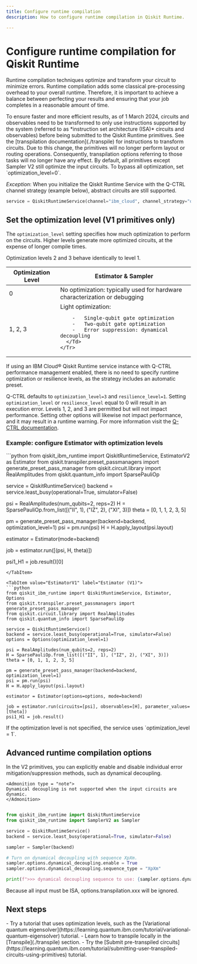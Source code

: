 ```yaml
---
title: Configure runtime compilation
description: How to configure runtime compilation in Qiskit Runtime.

---
```


# Configure runtime compilation for Qiskit Runtime

Runtime compilation techniques optimize and transform your circuit to minimize errors. Runtime compilation adds some classical pre-processing overhead to your overall runtime. Therefore, it is important to achieve a balance between perfecting your results and ensuring that your job completes in a reasonable amount of time.

<Admonition type="caution" title="Important">
To ensure faster and more efficient results, as of 1 March 2024, circuits and observables need to be transformed to only use instructions supported by the system (referred to as *instruction set architecture (ISA)* circuits and observables) before being submitted to the Qiskit Runtime primitives.  See the [transpilation documentation](./transpile) for instructions to transform circuits.  Due to this change, the primitives will no longer perform layout or routing operations.  Consequently, transpilation options referring to those tasks will no longer have any effect. By default, all primitives except Sampler V2 still optimize the input circuits. To bypass all optimization, set `optimization_level=0`.

*Exception*: When you initialize the Qiskit Runtime Service with the Q-CTRL channel strategy (example below), abstract circuits are still supported.

``` python
service = QiskitRuntimeService(channel="ibm_cloud", channel_strategy="q-ctrl")
```
</Admonition>

## Set the optimization level (V1 primitives only)

The `optimization_level` setting specifies how much optimization to perform on the circuits. Higher levels generate more optimized circuits, at the expense of longer compile times.

<Admonition>
  Optimization levels 2 and 3 behave identically to level 1.
</Admonition>

<Table>
  <thead>
    <Tr>
      <Th>Optimization Level</Th>
      <Th>Estimator & Sampler</Th>
    </Tr>
  </thead>
  <tbody>
    <Tr>
      <Td>0</Td>
      <Td>
        No optimization: typically used for hardware characterization or debugging
      </Td>
    </Tr>
    <Tr>
      <Td>1, 2, 3</Td>
      <Td>
        Light optimization:

        -   Single-qubit gate optimization
        -   Two-qubit gate optimization
        -   Error suppression: dynamical decoupling
      </Td>
    </Tr>
  </tbody>
</Table>

<Admonition type="note">
  If using an IBM Cloud&reg; Qiskit Runtime service instance with Q-CTRL performance management enabled, there is no need to specify runtime optimization or resilience levels, as the strategy includes an automatic preset.

  Q-CTRL defaults to `optimization_level=3` and `resilience_level=1`.
  Setting `optimization_level` or `resilience_level` equal to 0 will result in an
  execution error. Levels 1, 2, and 3 are permitted but will not impact performance.
  Setting other options will likewise not impact performance, and it may result in a
  runtime warning. For more information visit the [Q-CTRL documentation](https://docs.q-ctrl.com/q-ctrl-embedded).
</Admonition>

### Example: configure Estimator with optimization levels

<Tabs>
  <TabItem value="EstimatorV2" label="V2 Estimator">
```python
from qiskit_ibm_runtime import QiskitRuntimeService, EstimatorV2 as Estimator
from qiskit.transpiler.preset_passmanagers import generate_preset_pass_manager
from qiskit.circuit.library import RealAmplitudes
from qiskit.quantum_info import SparsePauliOp

service = QiskitRuntimeService()
backend = service.least_busy(operational=True, simulator=False)

psi = RealAmplitudes(num_qubits=2, reps=2)
H = SparsePauliOp.from_list([("II", 1), ("IZ", 2), ("XI", 3)])
theta = [0, 1, 1, 2, 3, 5]

pm = generate_preset_pass_manager(backend=backend, optimization_level=1)
psi = pm.run(psi)
H = H.apply_layout(psi.layout)

estimator = Estimator(mode=backend)

job = estimator.run([(psi, H, theta)])

psi1_H1 = job.result()[0]
  ```
  </TabItem>

  <TabItem value="EstimatorV1" label="Estimator (V1)">
```python
from qiskit_ibm_runtime import QiskitRuntimeService, Estimator, Options
from qiskit.transpiler.preset_passmanagers import generate_preset_pass_manager
from qiskit.circuit.library import RealAmplitudes
from qiskit.quantum_info import SparsePauliOp

service = QiskitRuntimeService()
backend = service.least_busy(operational=True, simulator=False)
options = Options(optimization_level=1)

psi = RealAmplitudes(num_qubits=2, reps=2)
H = SparsePauliOp.from_list([("II", 1), ("IZ", 2), ("XI", 3)])
theta = [0, 1, 1, 2, 3, 5]

pm = generate_preset_pass_manager(backend=backend, optimization_level=1)
psi = pm.run(psi)
H = H.apply_layout(psi.layout)

estimator = Estimator(options=options, mode=backend)

job = estimator.run(circuits=[psi], observables=[H], parameter_values=[theta])
psi1_H1 = job.result()
```

<Admonition type="note">
  If the optimization level is not specified, the service uses `optimization_level = 1`.
</Admonition>
  </TabItem>
</Tabs>


<span id="transpilation-table"></span>
## Advanced runtime compilation options

<Tabs>
  <TabItem value="PrimV2" label="V2 primitives">
    In the V2 primitives, you can explicitly enable and disable individual error mitigation/suppression methods, such as dynamical decoupling.

    <Admonition type = "note">
    Dynamical decoupling is not supported when the input circuits are dynamic.
    </Admonition>
```python

from qiskit_ibm_runtime import QiskitRuntimeService
from qiskit_ibm_runtime import SamplerV2 as Sampler

service = QiskitRuntimeService()
backend = service.least_busy(operational=True, simulator=False)

sampler = Sampler(backend)

# Turn on dynamical decoupling with sequence XpXm.
sampler.options.dynamical_decoupling.enable = True
sampler.options.dynamical_decoupling.sequence_type = "XpXm"

print(f">>> dynamical decoupling sequence to use: {sampler.options.dynamical_decoupling.sequence_type}")
```
  </TabItem>

  <TabItem value="PrimV1" label="V1 primitives">
    Because all input must be ISA, options.transpilation.xxx will be ignored.
  </TabItem>
</Tabs>


## Next steps

<Admonition type="tip" title="Recommendations">
    - Try a tutorial that uses optimization levels, such as the [Variational quantum eigensolver](https://learning.quantum.ibm.com/tutorial/variational-quantum-eigensolver) tutorial.
    - Learn how to transpile locally in the [Transpile](./transpile) section.
    - Try the [Submit pre-transpiled circuits](https://learning.quantum.ibm.com/tutorial/submitting-user-transpiled-circuits-using-primitives) tutorial.
</Admonition>